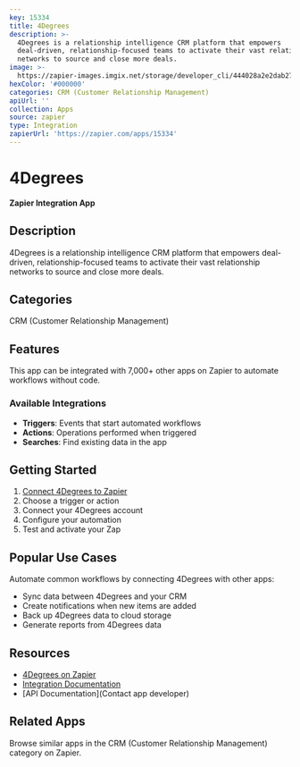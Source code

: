 ```yaml
---
key: 15334
title: 4Degrees
description: >-
  4Degrees is a relationship intelligence CRM platform that empowers
  deal-driven, relationship-focused teams to activate their vast relationship
  networks to source and close more deals.
image: >-
  https://zapier-images.imgix.net/storage/developer_cli/444028a2e2dab27b4041c2940a8b7bdf.png?auto=format%2Ccompress&ixlib=python-3.0.0&q=50
hexColor: '#000000'
categories: CRM (Customer Relationship Management)
apiUrl: ''
collection: Apps
source: zapier
type: Integration
zapierUrl: 'https://zapier.com/apps/15334'
---
```

# 4Degrees

**Zapier Integration App**

## Description

4Degrees is a relationship intelligence CRM platform that empowers deal-driven, relationship-focused teams to activate their vast relationship networks to source and close more deals.

## Categories

CRM (Customer Relationship Management)

## Features

This app can be integrated with 7,000+ other apps on Zapier to automate workflows without code.

### Available Integrations

- **Triggers**: Events that start automated workflows
- **Actions**: Operations performed when triggered
- **Searches**: Find existing data in the app

## Getting Started

1. [Connect 4Degrees to Zapier](https://zapier.com/apps/15334)
2. Choose a trigger or action
3. Connect your 4Degrees account
4. Configure your automation
5. Test and activate your Zap

## Popular Use Cases

Automate common workflows by connecting 4Degrees with other apps:

- Sync data between 4Degrees and your CRM
- Create notifications when new items are added
- Back up 4Degrees data to cloud storage
- Generate reports from 4Degrees data

## Resources

- [4Degrees on Zapier](https://zapier.com/apps/15334)
- [Integration Documentation](https://zapier.com/apps/15334/integrations)
- [API Documentation](Contact app developer)

## Related Apps

Browse similar apps in the CRM (Customer Relationship Management) category on Zapier.
